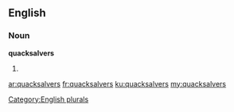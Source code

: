 ==English==

===Noun===
'''quacksalvers'''

# {{plural of|quacksalver}}

[[Category:English plurals]]

[[ar:quacksalvers]]
[[fr:quacksalvers]]
[[ku:quacksalvers]]
[[my:quacksalvers]]